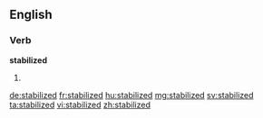 ==English==

===Verb===
'''stabilized'''

# {{past of|stabilize}}

[[de:stabilized]]
[[fr:stabilized]]
[[hu:stabilized]]
[[mg:stabilized]]
[[sv:stabilized]]
[[ta:stabilized]]
[[vi:stabilized]]
[[zh:stabilized]]
